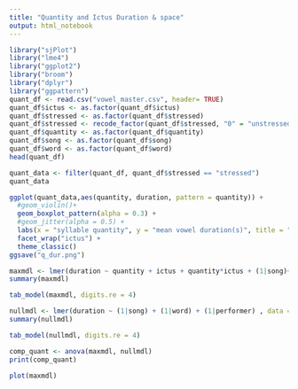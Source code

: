```yaml
---
title: "Quantity and Ictus Duration & space"
output: html_notebook
---
```


```r
library("sjPlot")
library("lme4")
library("ggplot2")
library("broom")
library("dplyr")
library("ggpattern")
quant_df <- read.csv("vowel_master.csv", header= TRUE)
quant_df$ictus <- as.factor(quant_df$ictus)
quant_df$stressed <- as.factor(quant_df$stressed)
quant_df$stressed <- recode_factor(quant_df$stressed, "0" = "unstressed","1" = "stressed")
quant_df$quantity <- as.factor(quant_df$quantity)
quant_df$song <- as.factor(quant_df$song)
quant_df$word <- as.factor(quant_df$word)
head(quant_df)
```

```r
quant_data <- filter(quant_df, quant_df$stressed == "stressed")
quant_data
```

```r
ggplot(quant_data,aes(quantity, duration, pattern = quantity)) + 
  #geom_violin()+
  geom_boxplot_pattern(alpha = 0.3) +
  #geom_jitter(alpha = 0.5) +
  labs(x = "syllable quantity", y = "mean vowel duration(s)", title = "temporal effects of beat position on vowel nuclei of stressed syllables", subtitle = "in three contrastive quantities") + 
  facet_wrap("ictus") + 
  theme_classic()
ggsave("q_dur.png")


```

```r
maxmdl <- lmer(duration ~ quantity + ictus + quantity*ictus + (1|song)+ (1|word) + (1|performer), data = quant_data, REML = FALSE)
summary(maxmdl)
```

```r
tab_model(maxmdl, digits.re = 4)
```

```r
nullmdl <- lmer(duration ~ (1|song) + (1|word) + (1|performer) , data = quant_data, REML = FALSE)
summary(nullmdl)
```

```r
tab_model(nullmdl, digits.re = 4)
```

```r
comp_quant <- anova(maxmdl, nullmdl)
print(comp_quant)

```

```r
plot(maxmdl)
```
